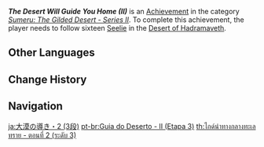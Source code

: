 {{Achievement Infobox
|title        = The Desert Will Guide You Home (II)
|id           = 80230
|order id     = 210
|category     = Sumeru: The Gilded Desert - Series II
|description  = Follow 16 [[Seelie]] in the [[Desert of Hadramaveth]] to their Seelie Courts.
|requirements = 
|primogems    = 20
|tracking     = Tracks the amount of Seelie found.
|topic        = Seelie
|hidden       = 
|set          = The Desert Will Guide You Home (II)
|tier         = 3
|tiers_total  = 3
}}
'''''The Desert Will Guide You Home (II)''''' is an [[Achievement]] in the category ''[[Sumeru: The Gilded Desert - Series II]]''. To complete this achievement, the player needs to follow sixteen [[Seelie]] in the [[Desert of Hadramaveth]].
<!--
==Gameplay Notes==
* 

==Trivia==
* 

==Gallery==
{{Preview
|size=300px
|file=
|caption=
}}

==Video Guides==
{{EVT
|video1   = 
|caption1 = 
}}
-->
==Other Languages==
{{Other Languages|Transclude=The Desert Will Guide You Home (II)}}

==Change History==
{{Change History|3.4|page=The Desert Will Guide You Home (II)}}
<!--
==References==
{{Reflist}}
-->
==Navigation==
{{Achievement Navbox}}

[[ja:大漠の導き・2 (3段)]]
[[pt-br:Guia do Deserto - II (Etapa 3)]]
[[th:ไกด์นำทางกลางทะเลทราย - ตอนที่ 2 (ระดับ 3)]]